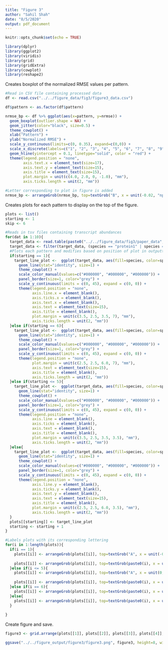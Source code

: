 ```yaml
---
title: "Figure 3"
author: "Sahil Shah"
date: "8/5/2020"
output: pdf_document
---
```


```r
knitr::opts_chunk$set(echo = TRUE)

library(dplyr)
library(ggplot2)
library(viridis)
library(grid)
library(gridExtra)
library(cowplot)
library(reshape2)
```

Creates boxplot of the normalized RMSE values per pattern.

```r

#Read in CSV file containing processed data
df <- read.csv("../../figure_data/fig3/figure3_data.csv")

df$pattern <- as.factor(df$pattern)

nrmse_bp <- df %>% ggplot(aes(x=pattern, y=nrmse)) + 
  geom_boxplot(outlier.shape = NA) + 
  geom_jitter(color="black", size=0.5) + 
  theme_cowplot() +
  xlab("Pattern") +
  ylab("Normalized RMSE") +
  scale_y_continuous(limits=c(0, 0.35), expand=c(0,0)) +
  scale_x_discrete(labels=c("1", "2", "3", "4", "5", "6", "7", "8", "9", "10")) +
  geom_hline(yintercept = 0.1, linetype="solid", color = "red") +
  theme(legend.position = "none",
        axis.text.x = element_text(size=17),
        axis.text.y = element_text(size=15),
        axis.title = element_text(size=15),
        plot.margin = unit(c(4.0, 2.0, 0, -1.0), "mm"),
        axis.ticks.length = unit(2, "mm"))

#Letter corresponding to plot in figure is added
nrmse_bp <- arrangeGrob(nrmse_bp, top=textGrob("B", x = unit(-0.02, "npc"), y=unit(1.0, "npc"), just=c("left","top"), gp=gpar(col="black", font="bold", fontsize=20, fontfamily="Arial")))
```

Creates plots for each pattern to display on the top of the figure.

```r

plots <- list()
starting <- 1
skip <- 6

#Reads in tsv files containing transcript abundances
for(dat in 1:10){
  target_data <- read.table(paste0("../../figure_data/fig3/paper_data", dat, "_arrange1.tsv"), header=TRUE)
  target_data <- filter(target_data, (species == "protein1" | species == "protein2" | species == "protein3") & time != 301)
  #Plots each pattern and modifies based on position of plot in outputted figure
  if(starting == 1){
    target_line_plot <-  ggplot(target_data, aes(fill=species, color=species, size=species, x=time, y=transcript)) +
      geom_line(stat="identity", size=1) + 
      theme_cowplot() + 
      scale_color_manual(values=c("#000000", "#000000", "#000000")) +
      panel_border(size=1, color="grey") +
      scale_y_continuous(limits = c(0, 45), expand = c(0, 0)) +
      theme(legend.position = "none",
            axis.line.x = element_blank(),
            axis.ticks.x = element_blank(),
            axis.text.x = element_blank(),
            axis.text = element_text(size=15),
            axis.title = element_blank(),
            plot.margin = unit(c(3.5, 2.5, 3.5, 7), "mm"),
            axis.ticks.length = unit(2, "mm"))
  }else if(starting == 6){
    target_line_plot <-  ggplot(target_data, aes(fill=species, color=species, size=species, x=time, y=transcript)) +
      geom_line(stat="identity", size=1) + 
      theme_cowplot() + 
      scale_color_manual(values=c("#000000", "#000000", "#000000")) + 
      panel_border(size=1, color="grey") + 
      scale_y_continuous(limits = c(0, 45), expand = c(0, 0)) +
      theme(legend.position = "none",
            plot.margin = unit(c(2.5, 2.5, 6.0, 7), "mm"),
            axis.text = element_text(size=15),
            axis.title = element_blank(),
            axis.ticks.length = unit(2, "mm"))
  }else if(starting <= 5){
    target_line_plot <-  ggplot(target_data, aes(fill=species, color=species, size=species, x=time, y=transcript)) +
      geom_line(stat="identity", size=1) + 
      theme_cowplot() + 
      scale_color_manual(values=c("#000000", "#000000", "#000000")) + 
      panel_border(size=1, color="grey") + 
      scale_y_continuous(limits = c(0, 45), expand = c(0, 0)) +
      theme(legend.position = "none",
            axis.line = element_blank(),
            axis.ticks = element_blank(), 
            axis.text = element_blank(),
            axis.title = element_blank(),
            plot.margin = unit(c(3.5, 2.5, 3.5, 3.5), "mm"),
            axis.ticks.length = unit(2, "mm"))
  }else{
    target_line_plot <-  ggplot(target_data, aes(fill=species, color=species, size=species, x=time, y=transcript)) +
      geom_line(stat="identity", size=1) + 
      theme_cowplot() + 
      scale_color_manual(values=c("#000000", "#000000", "#000000")) + 
      panel_border(size=1, color="grey") + 
      scale_y_continuous(limits = c(0, 45), expand = c(0, 0)) +
      theme(legend.position = "none",
            axis.line.y = element_blank(),
            axis.ticks.y = element_blank(), 
            axis.text.y = element_blank(),
            axis.text = element_text(size=15),
            axis.title = element_blank(),
            plot.margin = unit(c(2.5, 2.5, 6.0, 3.5), "mm"),
            axis.ticks.length = unit(2, "mm"))
  }
  plots[[starting]] <- target_line_plot
  starting <- starting + 1
}

#Labels plots with its corresponding lettering
for(i in 1:length(plots)){
  if(i == 1){
    plots[[i]] <- arrangeGrob(plots[[i]], top=textGrob("A", x = unit(-0.08, "npc"), y=unit(0.8, "npc"), just=c("left","top"), gp=gpar(col="black", font="bold", fontsize=20, fontfamily="Arial")))
    
    plots[[i]] <- arrangeGrob(plots[[i]], top=textGrob(paste0(i), x = unit(0.3, "npc"), y=unit(-2.25, "npc"), just=c("left","top"), gp=gpar(col="black", font="bold", fontsize=17, fontfamily="Arial")))
  }else if(i <= 5){
    plots[[i]] <- arrangeGrob(plots[[i]], top=textGrob("A", x = unit(0, "npc"), y=unit(0.4, "npc"), just=c("left","top"), gp=gpar(col="white", font="bold", fontsize=20, fontfamily="Arial")))
    
    plots[[i]] <- arrangeGrob(plots[[i]], top=textGrob(paste0(i), x = unit(0.15, "npc"), y=unit(-2.25, "npc"), just=c("left","top"), gp=gpar(col="black", font="bold", fontsize=17, fontfamily="Arial")))
  }else if(i == 6){
    plots[[i]] <- arrangeGrob(plots[[i]], top=textGrob(paste0(i), x = unit(0.3, "npc"), y=unit(-1.0, "npc"), just=c("left","top"), gp=gpar(col="black", font="bold", fontsize=17, fontfamily="Arial")))
  }else{
    plots[[i]] <- arrangeGrob(plots[[i]], top=textGrob(paste0(i), x = unit(0.15, "npc"), y=unit(-1.0, "npc"), just=c("left","top"), gp=gpar(col="black", font="bold", fontsize=17, fontfamily="Arial")))
  }
  
}

```

Create figure and save.

```r

figure3 <- grid.arrange(plots[[1]], plots[[2]], plots[[3]], plots[[4]], plots[[5]], plots[[6]], plots[[7]], plots[[8]], plots[[9]], plots[[10]], nrmse_bp, layout_matrix=rbind(c(1,2,3,4,5), c(6,7,8,9,10), c(11)), widths=c(2.6,2.2,2.2,2.2,2.2), bottom=textGrob("Time (s)", gp=gpar(fontsize=15, fontfamily="Arial"), vjust=-18.3, hjust=0.1), left=textGrob("Target transcript abundance", rot=90, gp=gpar(fontsize=15, fontfamily="Arial"), vjust=2.0, hjust=-0.03))

ggsave("../../figure_output/figure3/figure3.png", figure3, height=8, width=12, limitsize=FALSE, units="in")

```

